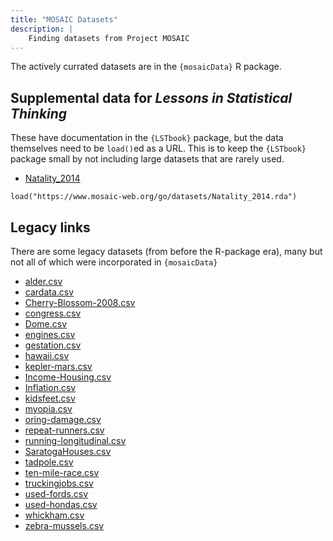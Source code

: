 ```yaml
---
title: "MOSAIC Datasets"
description: |
    Finding datasets from Project MOSAIC
---
```


The actively currated datasets are in the `{mosaicData}` R package.

## Supplemental data for *Lessons in Statistical Thinking*

These have documentation in the `{LSTbook}` package, but the data themselves need to be `load()`ed as a URL. This is to keep the `{LSTbook}` package small by not including large datasets that are rarely used.

- [Natality_2014](datasets/Natality_2014.rda)  

`load("https://www.mosaic-web.org/go/datasets/Natality_2014.rda")`


## Legacy links

There are some legacy datasets (from before the R-package era), many but not all of which were incorporated in `{mosaicData}` 

<ul>
<li><a href="datasets/alder.csv" class="uri">alder.csv</a></li>
<li><a href="datasets/cardata.csv" class="uri">cardata.csv</a></li>
<li><a href="datasets/Cherry-Blossom-2008.csv" class="uri">Cherry-Blossom-2008.csv</a></li>
<li><a href="datasets/congress.csv" class="uri">congress.csv</a></li>
<li><a href="datasets/Dome.csv" class="uri">Dome.csv</a></li>
<li><a href="datasets/engines.csv" class="uri">engines.csv</a></li>
<li><a href="datasets/gestation.csv" class="uri">gestation.csv</a></li>
<li><a href="datasets/hawaii.csv" class="uri">hawaii.csv</a></li>
<li><a href="datasets/kepler-mars.csv" class="uri">kepler-mars.csv</a></li>
<li><a href="datasets/Income-Housing.csv" class="uri">Income-Housing.csv</a></li>
<li><a href="datasets/Inflation.csv" class="uri">Inflation.csv</a></li>
<li><a href="datasets/kidsfeet.csv" class="uri">kidsfeet.csv</a></li>
<li><a href="datasets/myopia.csv" class="uri">myopia.csv</a></li>
<li><a href="datasets/oring-damage.csv" class="uri">oring-damage.csv</a></li>
<li><a href="datasets/repeat-runners.csv" class="uri">repeat-runners.csv</a></li>
<li><a href="datasets/running-longitudinal.csv" class="uri">running-longitudinal.csv</a></li>
<li><a href="datasets/SaratogaHouses.csv" class="uri">SaratogaHouses.csv</a></li>
<li><a href="datasets/tadpole.csv" class="uri">tadpole.csv</a></li>
<li><a href="datasets/ten-mile-race.csv" class="uri">ten-mile-race.csv</a></li>
<li><a href="datasets/truckingjobs.csv" class="uri">truckingjobs.csv</a></li>
<li><a href="datasets/used-fords.csv" class="uri">used-fords.csv</a></li>
<li><a href="datasets/used-hondas.csv" class="uri">used-hondas.csv</a></li>
<li><a href="datasets/whickham.csv" class="uri">whickham.csv</a></li>
<li><a href="datasets/zebra-mussels.csv" class="uri">zebra-mussels.csv</a></li>
</ul>
